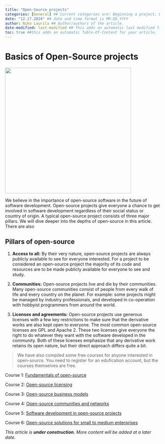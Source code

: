 ```yaml
---
title: "Open-Source projects"
categories: [General] ## Current categories are: Beginning a project, During a project, Ending a project, General (Categories are case sensitive)
date: "12.17.2024" ## date and time format is MM.DD.YYYY
author: Niko Laurila ## Author/authors of the article. 
date-modified: last-modified ## This adds an automatic last modified field to the article, last-modified function will automatically add the correct date when a modification is made to the article.
toc: true ##this adds an automatic Table-Of-Content for your article.
---
```


# Basics of Open-Source projects

![](images/Open_Source_Initiative.png){fig-align="center" width="410"}

We believe in the importance of open-source software in the future of software development. Open-source projects give everyone a chance to get involved in software development regardless of their social status or country of origin. A typical open-source project consists of three major pillars. We will dive deeper into the depths of open-source in this article. There are also

## Pillars of open-source

1.   **Access to all:** By their very nature, open-source projects are always publicly available to see for everyone interested. For a project to be considered an open-source project the majority of its code and resources are to be made publicly available for everyone to see and study.

2.  **Communities:** Open-source projects live and die by their communities. Many open-source communities consist of people from every walk of life and every country on the planet. For example: some projects might be managed by industry professionals, and developed in co-operation with hobbyist programmers from around the world.

3.  **Licenses and agreements:** Open-source projects use generous licenses with a few key restrictions to make sure that the derivative works are also kept open to everyone. The most common open-source licenses are GPL and Apache 2. These two licenses give everyone the right to do whatever they want with the software developed in the community. Both of these licenses emphasize that any derivative work retains its open nature, but their direct approach differs quite a bit.

> We have also compiled some free courses for anyone interested in open-source. You need to register for an edufication account, but the courses themselves are free.

Course 1: [Fundamentals of open-source](https://www.edufication.com/courses/fundamentals-of-open-source/)

Course 2: [Open-source licensing](https://www.edufication.com/courses/open-source-licensing/)

Course 3: [Open-source business models](https://www.edufication.com/courses/open-source-business-models/)

Course 4: [Open-source communities and networks](https://www.edufication.com/courses/open-source-communities-and-networks/)

Course 5: [Software development in open-source projects](https://www.edufication.com/courses/open-source-development/)

Course 6: [Open-source solutions for small to medium enterprises](https://www.edufication.com/courses/open-source-solutions-for-smes/)

*This article is **under construction.** More content will be added at a later date.*